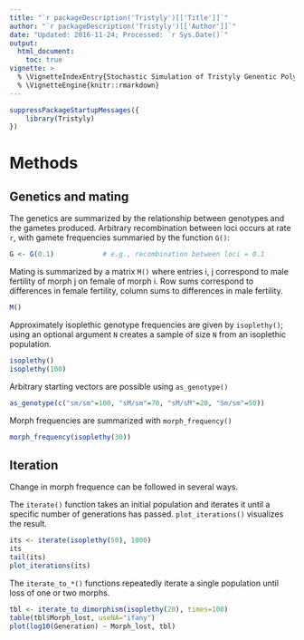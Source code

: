 ```yaml
---
title: "`r packageDescription('Tristyly')[['Title']]`"
author: "`r packageDescription('Tristyly')[['Author']]`"
date: "Updated: 2016-11-24; Processed: `r Sys.Date()`"
output:
  html_document:
    toc: true
vignette: >
  % \VignetteIndexEntry{Stochastic Simulation of Tristyly Genentic Polymorphism}
  % \VignetteEngine{knitr::rmarkdown}
---
```


```r
suppressPackageStartupMessages({
    library(Tristyly)
})
```

# Methods

## Genetics and mating

The genetics are summarized by the relationship between genotypes and
the gametes produced. Arbitrary recombination between loci occurs at
rate `r`, with gamete frequencies summaried by the function `G()`:

```r
G <- G(0.1)            # e.g., recombination between loci = 0.1
```

Mating is summarized by a matrix `M()` where entries i, j correspond
to male fertility of morph j on female of morph i. Row sums correspond
to differences in female fertility, column sums to differences in male
fertility.


```r
M()
```

Approximately isoplethic genotype frequencies are given by
`isoplethy()`; using an optional argument `N` creates a sample of size
`N` from an isoplethic population.

```r
isoplethy()
isoplethy(100)
```

Arbitrary starting vectors are possible using `as_genotype()`

```r
as_genotype(c("sm/sm"=100, "sM/sm"=70, "sM/sM"=20, "Sm/sm"=50))
```
Morph frequencies are summarized with `morph_frequency()`

```r
morph_frequency(isoplethy(30))
```

## Iteration

Change in morph frequence can be followed in several ways.

The `iterate()` function takes an initial population and iterates it
until a specific number of generations has passed. `plot_iterations()`
visualizes the result.

```r
its <- iterate(isoplethy(50), 1000)
its
tail(its)
plot_iterations(its)
```

The `iterate_to_*()` functions repeatedly iterate a single population
until loss of one or two morphs.

```r
tbl <- iterate_to_dimorphism(isoplethy(20), times=100)
table(tbl$Morph_lost, useNA="ifany")
plot(log10(Generation) ~ Morph_lost, tbl)
```
